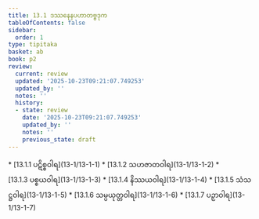 ```yaml
---
title: 13.1 ဒဿနေနပဟာတဗ္ဗဒုက
tableOfContents: false
sidebar:
  order: 1
type: tipitaka
basket: ab
book: p2
review:
  current: review
  updated: '2025-10-23T09:21:07.749253'
  updated_by: ''
  notes: ''
  history:
  - state: review
    date: '2025-10-23T09:21:07.749253'
    updated_by: ''
    notes: ''
    previous_state: draft
---
```



<ReviewStatus review={frontmatter.review} showDetails={true} />

<HypothesisAnnotation frontmatter={frontmatter} />

<DynamicBreadcrumb />



<TableOfContents book="p2" section="13.1">
* [13.1.1 ပဋိစ္စဝါရ](13-1/13-1-1)
* [13.1.2 သဟဇာတဝါရ](13-1/13-1-2)
* [13.1.3 ပစ္စယဝါရ](13-1/13-1-3)
* [13.1.4 နိဿယဝါရ](13-1/13-1-4)
* [13.1.5 သံသဋ္ဌဝါရ](13-1/13-1-5)
* [13.1.6 သမ္ပယုတ္တဝါရ](13-1/13-1-6)
* [13.1.7 ပဉှာဝါရ](13-1/13-1-7)
</TableOfContents>